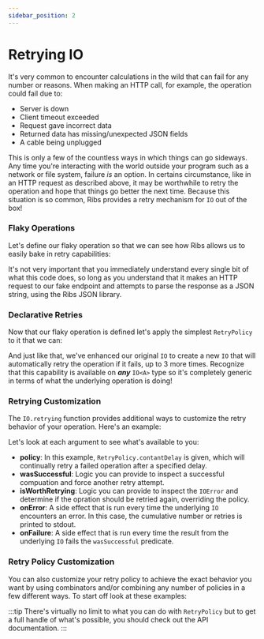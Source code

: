 ```yaml
---
sidebar_position: 2
---
```



# Retrying IO

It's very common to encounter calculations in the wild that can fail for any
number or reasons. When making an HTTP call, for example, the operation could
fail due to:

* Server is down
* Client timeout exceeded
* Request gave incorrect data
* Returned data has missing/unexpected JSON fields
* A cable being unplugged

This is only a few of the countless ways in which things can go sideways. Any
time you're interacting with the world outside your program such as a network
or file system, failure *is* an option. In certains circumstance, like in an
HTTP request as described above, it may be worthwhile to retry the operation
and hope that things go better the next time. Because this situation is so
common, Ribs provides a retry mechanism for `IO` out of the box!

### Flaky Operations

Let's define our flaky operation so that we can see how Ribs allows us to
easily bake in retry capabilities:

<CodeSnippet language="dart" snippet={IORetrySnippet} section="flaky-op" />

It's not very important that you immediately understand every single bit of
what this code does, so long as you understand that it makes an HTTP request
to our fake endpoint and attempts to parse the response as a JSON string,
using the Ribs JSON library.

### Declarative Retries

Now that our flaky operation is defined let's apply the simplest `RetryPolicy`
to it that we can:

<CodeSnippet language="dart" snippet={IORetrySnippet} section="retry-simple" />

And just like that, we've enhanced our original `IO` to create a new `IO` that
will automatically retry the operation if it fails, up to 3 more times.
Recognize that this capability is available on ***any*** `IO<A>` type so it's
completely generic in terms of what the underlying operation is doing!

### Retrying Customization

The `IO.retrying` function provides additional ways to customize the retry
behavior of your operation. Here's an example:

<CodeSnippet language="dart" snippet={IORetrySnippet} section="custom-retry" />

Let's look at each argument to see what's available to you:

* **policy**: In this example, `RetryPolicy.contantDelay` is given, which will
continually retry a failed operation after a specified delay.
* **wasSuccessful**: Logic you can provide to inspect a successful compuation
and force another retry attempt.
* **isWorthRetrying**: Logic you can provide to inspect the `IOError` and
determine if the opration should be retried again, overriding the policy.
* **onError**: A side effect that is run every time the underlying `IO`
encounters an error. In this case, the cumulative number or retries is
printed to stdout.
* **onFailure**: A side effect that is run every time the result from the
underlying `IO` fails the `wasSuccessful` predicate.

### Retry Policy Customization

You can also customize your retry policy to achieve the exact behavior you
want by using combinators and/or combining any number of policies in a few
different ways. To start off look at these examples:

<CodeSnippet language="dart" title="Modifying Retry Policies" snippet={IORetrySnippet} section="custom-policy-1" />

<CodeSnippet language="dart" title="Composing Retry Policies" snippet={IORetrySnippet} section="custom-policy-2" />


:::tip
There's virtually no limit to what you can do with `RetryPolicy` but to get a
full handle of what's possible, you should check out the API documentation.
:::